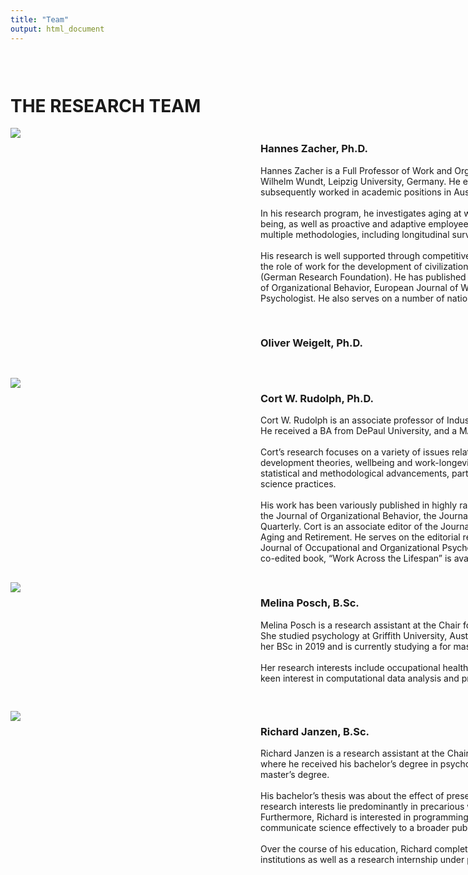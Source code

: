 ```yaml
---
title: "Team"
output: html_document
---
```


<style type="text/css">
  .title {
    display: none;
  }
  
  .main-container {
    max-width: 1140px !important;
    margin-left: auto;
    margin-right: auto;
    padding-left: 0px;
    padding-right: 0px;
  }

  .grid-container {
    display: grid;
    grid-template-columns: 380px 740px;
    grid-column-gap: 20px;
    grid-row-gap: 30px;
  }

  .grid-pic {
    text-align: left;
  }

  .grid-text {
  text-align: left;
  }
  
  a {
    color: #3182bd;
    background-color: transparent;
    text-decoration: none;
  }

  .row{
  margin-left: 0px;
  margin-right: 0px;
  }

</style>


<div class="row" style="padding-top: 30px;">
<h1><b>THE RESEARCH TEAM</b></h1>
<div class="grid-container">
  
  <div id = "Img Zacher" class = "grid-pic">
  <img src="images/HZ_Headshot.jpg" >
  </div>
  
  <div id = "CV Zacher" class = "grid-text">
  <h3>Hannes Zacher, Ph.D.</h3>
  Hannes Zacher is a Full Professor of Work and Organizational Psychology at the Institute of Psychology – Wilhelm Wundt, Leipzig University, Germany. He earned his Ph.D. from the University of Giessen in 2009 and subsequently worked in academic positions in Australia and the Netherlands. <br>
<br>
  In his research program, he investigates aging at work and career development, occupational health and well-being, as well as proactive and adaptive employee behavior. Across these research agendas, he employs multiple methodologies, including longitudinal surveys, experience sampling studies, and experiments. <br> 
  <br>
  His research is well supported through competitive grants and industry funding, including current projects on the role of work for the development of civilization diseases (Volkswagen Foundation) and on idle time at work (German Research Foundation). He has published over 130 articles in peer-reviewed journals, such as Journal of Organizational Behavior, European Journal of Work and Organizational Psychology, and American Psychologist. He also serves on a number of national and international journal editorial boards.
  </div>
  
  <div id = "Img Weigelt" class = "grid-pic">
 
  </div>
  
  <div id = "CV Weigelt" class = "grid-text">
  <h3>Oliver Weigelt, Ph.D.</h3>
  </div>
  
  <div id = "Img Rudolph" class = "grid-pic">
   <img src="images/Headshot_CWR.png" >
  </div>

  
  <div id = "CV Rudolph" class = "grid-text">
  <h3>Cort W. Rudolph, Ph.D.</h3>
  Cort W. Rudolph is an associate professor of Industrial and Organizational Psychology at Saint Louis University. He received a BA from DePaul University, and a MA and Ph.D. from Wayne State University. <br>
  <br>
  Cort’s research focuses on a variety of issues related to the aging workforce, including applications of lifespan development theories, wellbeing and work-longevity, and ageism/generationalism. He also has interests in statistical and methodological advancements, particularly in meta-analysis, and emerging topics in open science practices. <br>
  <br>
  His work has been variously published in highly ranked journals, including the Journal of Applied Psychology, the Journal of Organizational Behavior, the Journal of Occupational Health Psychology, and Leadership Quarterly. Cort is an associate editor of the Journal of Vocational Behavior and a Consulting Editor for Work, Aging and Retirement. He serves on the editorial review boards of the Journal of Managerial Psychology, the Journal of Occupational and Organizational Psychology, and the Journal of Organizational Behavior. His recent co-edited book, “Work Across the Lifespan” is available from Academic Press.
  </div>
  
  <div id = "Img Posch" class = "grid-pic">
  <img src="images/MP_Headshot.jpg" >
  </div>
  
  <div id = "CV Posch" class = "grid-text">
  <h3>Melina Posch, B.Sc.</h3>
  Melina Posch is a research assistant at the Chair for Work and Organizational Psychology at Leipzig University. She studied psychology at Griffith University, Australia and Leipzig University, Germany, where she received her BSc in 2019 and is currently studying a for master’s degree in psychology.  <br>
 <br>
Her research interests include occupational health and well-being, job design and idle time at work. She has a keen interest in computational data analysis and programming as well as research transparency.
  
  </div>
  
  <div id = "Img Janzen" class = "grid-pic">
  <img src="images/RJ_Headshot.jpg" >
  </div>
  
  <div id = "CV Janzen" class = "grid-text">
  <h3>Richard Janzen, B.Sc.</h3>
  Richard Janzen is a research assistant at the Chair of Work and Organisational Psychology at Leipzig University, where he received his bachelor’s degree in psychology and where he is currently studying psychology for a master’s degree.  <br>
 <br>
His bachelor’s thesis was about the effect of presenteeism on customer satisfaction in service contexts. His research interests lie predominantly in precarious workplaces, poverty, basic income and occupational health. Furthermore, Richard is interested in programming, R-based statistics and web design, and using that to communicate science effectively to a broader public.  <br>
 <br>
Over the course of his education, Richard completed internships in clinical and vocational rehabilitation institutions as well as a research internship under professor Zacher.

  </div>
  


</div>